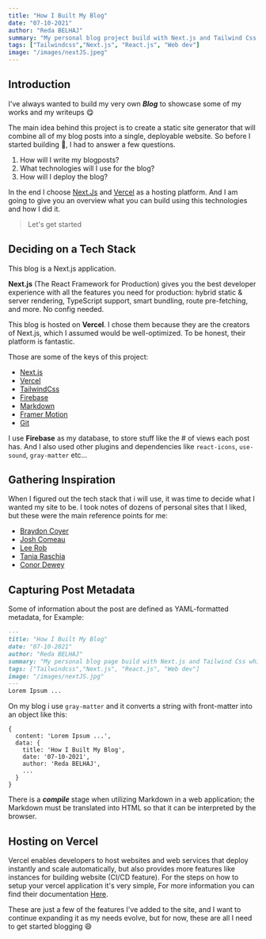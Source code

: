 ```yaml
---
title: "How I Built My Blog"
date: "07-10-2021"
author: "Reda BELHAJ"
summary: "My personal blog project build with Next.js and Tailwind Css which takes the content from makdown files and renders it using Next.js. Supports dark mode and easy to write blogs using markdown. So In this article, I'm going to break down how my blog works and why i build it."
tags: ["Tailwindcss","Next.js", "React.js", "Web dev"]
image: "/images/nextJS.jpeg"
---
```


## Introduction

I've always wanted to build my very own ***Blog*** to showcase some of my works and my writeups 😋

The main idea behind this project is to create a static site generator that will combine all of my blog posts into a single, deployable website. So before I started building 🤸, I had to answer a few questions.

1. How will I write my blogposts?
2. What technologies will I use for the blog?
3. How will I deploy the blog?

In the end I choose [Next.Js](https://nextjs.org/) and [Vercel](https://vercel.com/home) as a hosting platform. And I am going to give you an overview what you can build using this technologies and how I did it.

> Let's get started

## Deciding on a Tech Stack

This blog is a Next.js application.

**Next.js** (The React Framework for Production) gives you the best developer experience with all the features you need for production: hybrid static & server rendering, TypeScript support, smart bundling, route pre-fetching, and more. No config needed.

This blog is hosted on **Vercel**. I chose them because they are the creators of Next.js, which I assumed would be well-optimized. To be honest, their platform is fantastic.

Those are some of the keys of this project:

- [Next.js](https://nextjs.org/)
- [Vercel](https://vercel.com/home)
- [TailwindCss](https://tailwindcss.com/)
- [Firebase](https://firebase.google.com/)
- [Markdown](https://www.markdownguide.org/)
- [Framer Motion](https://www.framer.com/motion/)
- [Git](https://git-scm.com/)

I use **Firebase** as my database, to store stuff like the # of views each post has.
And I also used other plugins and dependencies like `react-icons`, `use-sound`, `gray-matter` etc...

## Gathering Inspiration

When I figured out the tech stack that i will use, it was time to decide what I wanted my site to be. I took notes of dozens of personal sites that I liked, but these were the main reference points for me:

- [Braydon Coyer](https://braydoncoyer.dev/)
- [Josh Comeau](https://www.joshwcomeau.com/)
- [Lee Rob](https://leerob.io/blog)
- [Tania Raschia](https://www.taniarascia.com/)
- [Conor Dewey](https://www.conordewey.com/)

## Capturing Post Metadata

Some of information about the post are defined as YAML-formatted metadata, for Example:

```Markdown
---
title: "How I Built My Blog"
date: "07-10-2021"
author: "Reda BELHAJ"
summary: "My personal blog page build with Next.js and Tailwind Css which takes the content from makdown files and renders it using Next.js. Supports dark mode and easy to write blogs using markdown. So In this article, I'm going to break down how my blog works and why i build it"
tags: ["Tailwindcss","Next.js", "React.js", "Web dev"]
image: "/images/nextJS.jpg"
---
Lorem Ipsum ...
```
On my blog i use `gray-matter` and it converts a string with front-matter into an object like this:

```
{
  content: 'Lorem Ipsum ...',
  data: { 
    title: 'How I Built My Blog', 
    date: '07-10-2021',
    author: 'Reda BELHAJ',
    ...
  }
}
```

There is a ***compile*** stage when utilizing Markdown in a web application; the Markdown must be translated into HTML so that it can be interpreted by the browser.

## Hosting on Vercel

Vercel enables developers to host websites and web services that deploy instantly and scale automatically, but also provides more features like instances for building website (CI/CD feature). For the steps on how to setup your vercel application it's very simple, For more information you can find their documentation [Here](https://vercel.com/docs).

These are just a few of the features I've added to the site, and I want to continue expanding it as my needs evolve, but for now, these are all I need to get started blogging 😄